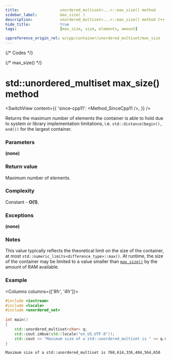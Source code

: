 ```yaml
---
title:					unordered_multiset<...>::max_size() method
sidebar_label:			max_size( )
description:			unordered_multiset<...>::max_size() method C++ documentation
hide_title:				true
tags:					[max_size, size, elements, amount]

cppreference_origin_rel: w/cpp/container/unordered_multiset/max_size
---
```



{/* Codes */}

{/* max_size() */}

# std::unordered_multiset max_size() method

<SwitchView content={{
	'since-cpp11': <Method_SinceCpp11 />,
}} />

Returns the maximum number of elements the container is able to hold due to system or library implementation limitations, i.e. `std::distance(begin(), end())` for the largest container.

### Parameters

**(none)**

### Return value

Maximum number of elements.

### Complexity

Constant - **O(1)**.

### Exceptions

**(none)**

### Notes

This value typically reflects the theoretical limit on the size of the container, at most `std::numeric_limits<difference_type>::max()`.
At runtime, the size of the container may be limited to a value smaller than [`max_size()`](#) by the amount of RAM available.

### Example

<Columns columns={['8fr', '4fr']}>
<div>

```cpp title='Main.cpp' showLineNumbers
#include <iostream>
#include <locale>
#include <unordered_set>
 
int main()
{
    std::unordered_multiset<char> q;
    std::cout.imbue(std::locale("en_US.UTF-8"));    
    std::cout << "Maximum size of a std::unordered_multiset is " << q.max_size() << '\n';
}
```

</div>
<div>

```plaintext title="Possible output"
Maximum size of a std::unordered_multiset is 768,614,336,404,564,650
```

</div>
</Columns>
